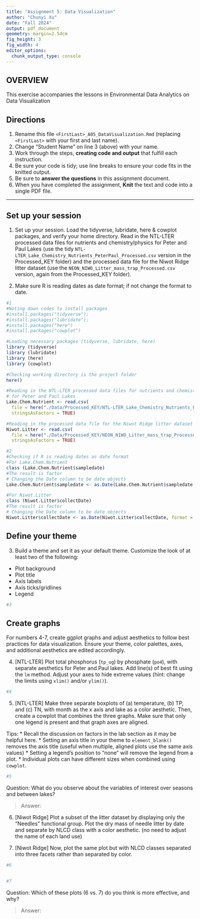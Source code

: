 ```yaml
---
title: "Assignment 5: Data Visualization"
author: "Chunyi Xu"
date: "Fall 2024"
output: pdf_document
geometry: margin=2.54cm
fig_height: 3
fig_width: 4
editor_options: 
  chunk_output_type: console
---
```


## OVERVIEW

This exercise accompanies the lessons in Environmental Data Analytics on Data Visualization 

## Directions
1. Rename this file `<FirstLast>_A05_DataVisualization.Rmd` (replacing `<FirstLast>` with your first and last name).
2. Change "Student Name" on line 3 (above) with your name.
3. Work through the steps, **creating code and output** that fulfill each instruction.
4. Be sure your code is tidy; use line breaks to ensure your code fits in the knitted output.
5. Be sure to **answer the questions** in this assignment document.
6. When you have completed the assignment, **Knit** the text and code into a single PDF file.

---

## Set up your session 

1. Set up your session. Load the tidyverse, lubridate, here & cowplot packages, and verify your home directory. Read in the NTL-LTER processed data files for nutrients and chemistry/physics for Peter and Paul Lakes (use the tidy `NTL-LTER_Lake_Chemistry_Nutrients_PeterPaul_Processed.csv` version in the Processed_KEY folder) and the processed data file for the Niwot Ridge litter dataset (use the `NEON_NIWO_Litter_mass_trap_Processed.csv` version, again from the Processed_KEY folder). 

2. Make sure R is reading dates as date format; if not change the format to date.

```r
#1 
#Noting down codes to install packages
#install.packages("tidyverse"); 
#install.packages("lubridate");
#install.packages("here")
#install.packages("cowplot")

#Loading necessary packages (tidyverse, lubridate, here)
library (tidyverse)
library (lubridate)
library (here)
library (cowplot)

#Checking working directory is the project folder
here()

#Reading in the NTL-LTER processed data files for nutrients and chemistry/physics 
# for Peter and Paul Lakes
Lake.Chem.Nutrient <- read.csv(
  file = here("./Data/Processed_KEY/NTL-LTER_Lake_Chemistry_Nutrients_PeterPaul_Processed.csv"),
  stringsAsFactors = TRUE)   

#Reading in the processed data file for the Niwot Ridge litter dataset
Niwot.Litter <- read.csv(
  file = here("./Data/Processed_KEY/NEON_NIWO_Litter_mass_trap_Processed.csv"),
  stringsAsFactors = TRUE)   

#2 
#Checking if R is reading dates as date format
#For Lake.Chem.Nutrient
class (Lake.Chem.Nutrient$sampledate)
#The result is factor
# Changing the Date column to be date objects
Lake.Chem.Nutrient$sampledate <- as.Date(Lake.Chem.Nutrient$sampledate, format = "%Y-%m-%d")

#For Niwot.Litter
class (Niwot.Litter$collectDate)
#The result is factor
# Changing the Date column to be date objects
Niwot.Litter$collectDate <- as.Date(Niwot.Litter$collectDate, format = "%Y-%m-%d")

```
## Define your theme
3. Build a theme and set it as your default theme. Customize the look of at least two of the following: 
 * Plot background
 * Plot title
 * Axis labels
 * Axis ticks/gridlines
 * Legend

```r
#3

```

## Create graphs
For numbers 4-7, create ggplot graphs and adjust aesthetics to follow best practices for data visualization. Ensure your theme, color palettes, axes, and additional aesthetics are edited accordingly.

4. [NTL-LTER] Plot total phosphorus (`tp_ug`) by phosphate (`po4`), with separate aesthetics for Peter and Paul lakes. Add line(s) of best fit using the `lm` method. Adjust your axes to hide extreme values (hint: change the limits using `xlim()` and/or `ylim()`).

```r
#4 

```


5. [NTL-LTER] Make three separate boxplots of (a) temperature, (b) TP, and (c) TN, with month as the x axis and lake as a color aesthetic. Then, create a cowplot that combines the three graphs. Make sure that only one legend is present and that graph axes are aligned. 

Tips:
* Recall the discussion on factors in the lab section as it may be helpful here. 
* Setting an axis title in your theme to `element_blank()` removes the axis title (useful when multiple, aligned plots use the same axis values)
* Setting a legend's position to "none" will remove the legend from a plot.
* Individual plots can have different sizes when combined using `cowplot`.

```r
#5 

```

Question: What do you observe about the variables of interest over seasons and between lakes? 

> Answer: 

6. [Niwot Ridge] Plot a subset of the litter dataset by displaying only the "Needles" functional group. Plot the dry mass of needle litter by date and separate by NLCD class with a color aesthetic. (no need to adjust the name of each land use)

7. [Niwot Ridge] Now, plot the same plot but with NLCD classes separated into three facets rather than separated by color. 

```r
#6


#7


```
Question: Which of these plots (6 vs. 7) do you think is more effective, and why? 

> Answer: